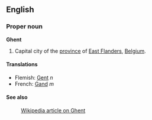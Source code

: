==English==
===Proper noun===
'''Ghent'''

#Capital city of the [[province]] of [[East Flanders]], [[Belgium]].

====Translations====
*Flemish: [[Gent]] ''n''
*French: [[Gand]] ''m''

====See also====
:[[en:Ghent|Wikipedia article on Ghent]]